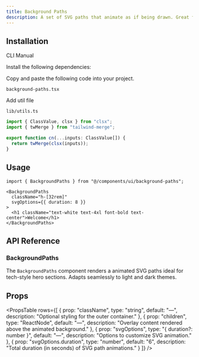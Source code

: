 ```yaml
---
title: Background Paths
description: A set of SVG paths that animate as if being drawn. Great for tech hero backgrounds.
---
```


<ComponentPreview
  name="backgroundpaths-demo"
  className="p-0"
  description=""
/>

## Installation

<Tabs defaultValue="cli" className="w-full">
  <TabsList>
    <TabsTrigger value="cli">CLI</TabsTrigger>
    <TabsTrigger value="manual">Manual</TabsTrigger>
  </TabsList>
  <TabsContent value="cli">
    <PkgOptions name="background-paths" />
  </TabsContent>
  <TabsContent value="manual">
    <Steps>

<Step>Install the following dependencies:</Step>
<DepsOptions name="framer-motion" />

<Step>Copy and paste the following code into your project.</Step>
<p>
  <code>background-paths.tsx</code>
</p>
<ComponentSource name="background-paths" />

<Step>Add util file</Step>

<p>
  <code>lib/utils.ts</code>
</p>

```jsx
import { ClassValue, clsx } from "clsx";
import { twMerge } from "tailwind-merge";

export function cn(...inputs: ClassValue[]) {
  return twMerge(clsx(inputs));
}
```

</Steps>
  </TabsContent>
</Tabs>

## Usage

```tsx
import { BackgroundPaths } from "@/components/ui/background-paths";
```

```tsx
<BackgroundPaths
  className="h-[32rem]"
  svgOptions={{ duration: 8 }}
>
  <h1 className="text-white text-4xl font-bold text-center">Welcome</h1>
</BackgroundPaths>
```



## API Reference

### BackgroundPaths

The `BackgroundPaths` component renders a animated SVG paths ideal for tech-style hero sections. Adapts seamlessly to light and dark themes.

## Props

<PropsTable
  rows={[
    {
      prop: "className",
      type: "string",
      default: "—",
      description: "Optional styling for the outer container."
    },
    {
      prop: "children",
      type: "ReactNode",
      default: "—",
      description: "Overlay content rendered above the animated background."
    },
    {
      prop: "svgOptions",
      type: "{ duration?: number }",
      default: "—",
      description: "Options to customize SVG animation."
    },
    {
      prop: "svgOptions.duration",
      type: "number",
      default: "6",
      description: "Total duration (in seconds) of SVG path animations."
    }
  ]}
/>

